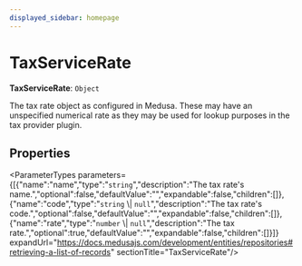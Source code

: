 ```yaml
---
displayed_sidebar: homepage
---
```



# TaxServiceRate

 **TaxServiceRate**: `Object`

The tax rate object as configured in Medusa. These may have an unspecified
numerical rate as they may be used for lookup purposes in the tax provider
plugin.

## Properties

<ParameterTypes parameters={[{"name":"name","type":"`string`","description":"The tax rate's name.","optional":false,"defaultValue":"","expandable":false,"children":[]},{"name":"code","type":"`string` \\| `null`","description":"The tax rate's code.","optional":false,"defaultValue":"","expandable":false,"children":[]},{"name":"rate","type":"`number` \\| `null`","description":"The tax rate.","optional":true,"defaultValue":"","expandable":false,"children":[]}]} expandUrl="https://docs.medusajs.com/development/entities/repositories#retrieving-a-list-of-records" sectionTitle="TaxServiceRate"/>
